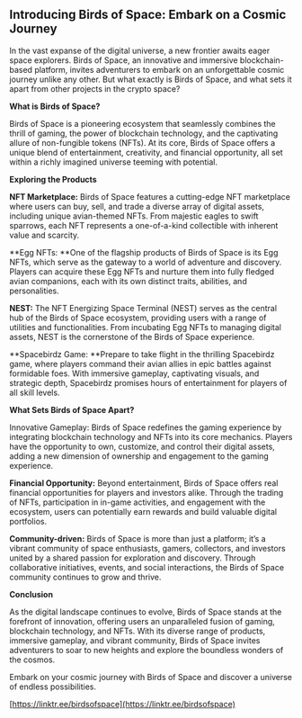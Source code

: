 
## Introducing Birds of Space: Embark on a Cosmic Journey

In the vast expanse of the digital universe, a new frontier awaits eager space explorers. Birds of Space, an innovative and immersive blockchain-based platform, invites adventurers to embark on an unforgettable cosmic journey unlike any other. But what exactly is Birds of Space, and what sets it apart from other projects in the crypto space?

**What is Birds of Space?**

Birds of Space is a pioneering ecosystem that seamlessly combines the thrill of gaming, the power of blockchain technology, and the captivating allure of non-fungible tokens (NFTs). At its core, Birds of Space offers a unique blend of entertainment, creativity, and financial opportunity, all set within a richly imagined universe teeming with potential.

**Exploring the Products**

**NFT Marketplace:** Birds of Space features a cutting-edge NFT marketplace where users can buy, sell, and trade a diverse array of digital assets, including unique avian-themed NFTs. From majestic eagles to swift sparrows, each NFT represents a one-of-a-kind collectible with inherent value and scarcity.

**Egg NFTs: **One of the flagship products of Birds of Space is its Egg NFTs, which serve as the gateway to a world of adventure and discovery. Players can acquire these Egg NFTs and nurture them into fully fledged avian companions, each with its own distinct traits, abilities, and personalities.

**NEST:** The NFT Energizing Space Terminal (NEST) serves as the central hub of the Birds of Space ecosystem, providing users with a range of utilities and functionalities. From incubating Egg NFTs to managing digital assets, NEST is the cornerstone of the Birds of Space experience.

**Spacebirdz Game: **Prepare to take flight in the thrilling Spacebirdz game, where players command their avian allies in epic battles against formidable foes. With immersive gameplay, captivating visuals, and strategic depth, Spacebirdz promises hours of entertainment for players of all skill levels.

**What Sets Birds of Space Apart?**

Innovative Gameplay: Birds of Space redefines the gaming experience by integrating blockchain technology and NFTs into its core mechanics. Players have the opportunity to own, customize, and control their digital assets, adding a new dimension of ownership and engagement to the gaming experience.

**Financial Opportunity:** Beyond entertainment, Birds of Space offers real financial opportunities for players and investors alike. Through the trading of NFTs, participation in in-game activities, and engagement with the ecosystem, users can potentially earn rewards and build valuable digital portfolios.

**Community-driven:** Birds of Space is more than just a platform; it’s a vibrant community of space enthusiasts, gamers, collectors, and investors united by a shared passion for exploration and discovery. Through collaborative initiatives, events, and social interactions, the Birds of Space community continues to grow and thrive.

**Conclusion**

As the digital landscape continues to evolve, Birds of Space stands at the forefront of innovation, offering users an unparalleled fusion of gaming, blockchain technology, and NFTs. With its diverse range of products, immersive gameplay, and vibrant community, Birds of Space invites adventurers to soar to new heights and explore the boundless wonders of the cosmos.

Embark on your cosmic journey with Birds of Space and discover a universe of endless possibilities.

[https://linktr.ee/birdsofspace](https://linktr.ee/birdsofspace)

